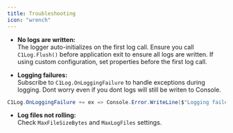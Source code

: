 ```yaml
---
title: Troubleshooting
icon: "wrench"
---
```


- **No logs are written:**  
  The logger auto-initializes on the first log call. Ensure you call `C1Log.Flush()` before application exit to ensure all logs are written. If using custom configuration, set properties before the first log call.

- **Logging failures:**  
  Subscribe to `C1Log.OnLoggingFailure` to handle exceptions during logging. Dont worry even if you dont logs will still be writen to Console.

```csharp
C1Log.OnLoggingFailure += ex => Console.Error.WriteLine($"Logging failed: {ex}");
```


- **Log files not rolling:**  
  Check `MaxFileSizeBytes` and `MaxLogFiles` settings.
